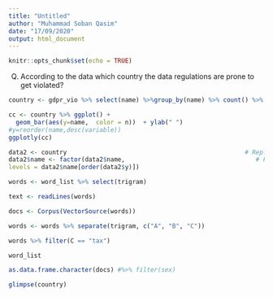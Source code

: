 ```yaml
---
title: "Untitled"
author: "Muhammad Soban Qasim"
date: "17/09/2020"
output: html_document
---
```


```r
knitr::opts_chunk$set(echo = TRUE) 
```

Q) According to the data which country the data regulations are prone to get violated?

```r
country <- gdpr_vio %>% select(name) %>%group_by(name) %>% count() %>% arrange(n)#%>% filter(n > 1)
```

```r
cc <- country %>% ggplot() +  
  geom_bar(aes(y=name,  color = n))  + ylab(" ")
#y=reorder(name,desc(variable))
ggplotly(cc)
```


```r
data2 <- country                                                 # Replicate original data
data2$name <- factor(data2$name,                                    # Factor levels in increasing order
levels = data2$name[order(data2$y)])
```

```r
words <- word_list %>% select(trigram)

text <- readLines(words)

docs <- Corpus(VectorSource(words))
```

```r
words <- words %>% separate(trigram, c("A", "B", "C"))
```

```r
words %>% filter(C == "tax")
```


```r
word_list 
```

```r
as.data.frame.character(docs) #%>% filter(sex)
```


```r
glimpse(country)
```

